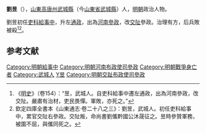 {{Otheruses|劉昱|other=同名或類似名的其它條目描述}}

'''劉昱'''（{{bd|14世纪|？|1408年|catIdx=Liu劉}}），[[山東|山東]][[高唐州|高唐州]][[武城縣|武城縣]]（今[[山東省|山東省]][[武城縣|武城縣]]）人，[[明朝|明朝]]政治人物。

劉昱初任[[吏科|吏科]][[給事中|給事中]]，升左[[通政|通政]]，出為[[河南|河南]][[參政|參政]]，改[[交阯|交阯]]參政。治理有方，后兵敗被殺<ref>《[[明史|明史]]》（卷154）：“昱，武城人。自吏科給事中遷左通政，出為河南參政，改交阯。嚴肅有治材，吏民畏憚。軍敗，亦死之。”</ref><ref>欽定四庫全書本《山東通志·卷二十八之三》：劉昱，武城人。初任吏科給事中，累官交阯右參政。交阯叛，命尚書劉儶黔國公沐晟征之。昱時參贊軍務，被圍不屈，與儶同死之。</ref>。

==参考文献==
{{wikisource|明史/卷154}}
<div class="references-small">
<references />
</div>

{{明朝人物小作品}}
{{DEFAULTSORT:Liu劉}}
[[Category:明朝給事中|Category:明朝給事中]]
[[Category:明朝河南布政使司參政|Category:明朝河南布政使司參政]]
[[Category:明朝戰爭身亡者|Category:明朝戰爭身亡者]]
[[Category:武城人|Category:武城人]]
[[Category:劉姓|Y昱]]
[[Category:明朝交趾布政使司參政|Category:明朝交趾布政使司參政]]